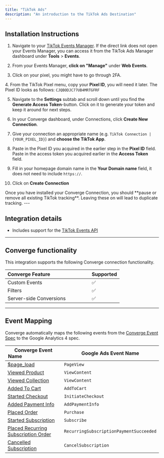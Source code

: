 ```yaml
---
title: "TikTok Ads"
description: "An introduction to the TikTok Ads Destination"
---
```


## Installation Instructions

<AccordionGroup >
<Accordion icon="list" title="Installation Instructions">

1. Navigate to your [TikTok Events Manager](https://ads.tiktok.com/i18n/events_manager/). If the direct link does not open your Events Manager, you can access it from the TikTok Ads Manager dashboard under **Tools** > **Events**.

2. From your Events Manager, **click on "Manage"** under **Web Events**.

3. Click on your pixel, you might have to go through 2FA.

[//]: # (cspell:disable-next-line)
4. From the TikTok Pixel menu, copy your **Pixel ID**, you will need it later. The Pixel ID looks as follows: `CJQBODJC77UB4MRTGFRF`

5. Navigate to the **Settings** subtab and scroll down until you find the **Generate Access Token**-button. Click on it to generate your token and keep it around for next steps.

6. In your Converge dashboard, under Connections, click **Create New Connection**.

7. Give your connection an appropriate name (e.g. `TikTok Connection | {YOUR_PIXEL_ID}`) and **choose the TikTok App**.

8. Paste in the Pixel ID you acquired in the earlier step in the **Pixel ID** field. Paste in the access token you acquired earlier in the **Access Token** field.

9. Fill in your homepage domain name in the **Your Domain name** field, it does not need to include `https://`.

10. Click on **Create Connection**
</Accordion>
<Warning> Once you have installed your Converge Connection, you should **pause or remove all existing TikTok tracking**. Leaving these on will lead to duplicate tracking.  </Warning>
</AccordionGroup>  
---

## Integration details
- Includes support for the [TikTok Events API](https://ads.tiktok.com/help/article/events-api?redirected=1)

---

## Converge functionality

This integration supports the following Converge connection functionality.

| Converge Feature   &nbsp; &nbsp; &nbsp;  &nbsp; &nbsp; &nbsp;  &nbsp;  &nbsp; &nbsp; &nbsp;  &nbsp; &nbsp; &nbsp;  &nbsp;                            | Supported                                       |  
| -------------------------------------------- | -------------------------------------------------------- |  
| Custom Events          | ✅                       | 
| Filters         | ✅         |  
| Server-side Conversions | ✅  |


--- 

## Event Mapping

Converge automatically maps the following events from the [Converge Event Spec](../sources/converge-spec) to the Google Analytics 4 spec.

| Converge Event Name   &nbsp; &nbsp; &nbsp;  &nbsp; &nbsp; &nbsp;  &nbsp;  &nbsp; &nbsp; &nbsp;  &nbsp; &nbsp; &nbsp;  &nbsp;                            | Google Ads Event Name                                      |  
| -------------------------------------------- | -------------------------------------------------------- |  
| [$page_load](../converge-spec#page-load)          | `PageView`                        | 
| [Viewed Product](../converge-spec#viewed-product)          | `ViewContent`                        | 
| [Viewed Collection](../converge-spec#viewed-collection)        | `ViewContent`         |  
| [Added To Cart](../converge-spec#added-to-cart)            | `AddToCart`                   |
| [Started Checkout](../converge-spec#started-checkout)         | `InitiateCheckout`          | 
| [Added Payment Info](../converge-spec#added-payment-info)       | `AddPaymentInfo` | 
| [Placed Order](../converge-spec#placed-order)             | `Purchase`                         | 
| [Started Subscription](../converge-spec#started-subscription)             | `Subscribe`                         | 
| [Placed Recurring Subscription Order](../converge-spec#placed-recurring-subscription-order)             | `RecurringSubscriptionPaymentSucceeded`                         | 
| [Cancelled Subscription](../converge-spec#cancelled-subscription)             | `CancelSubscription`                         | 

&nbsp;
